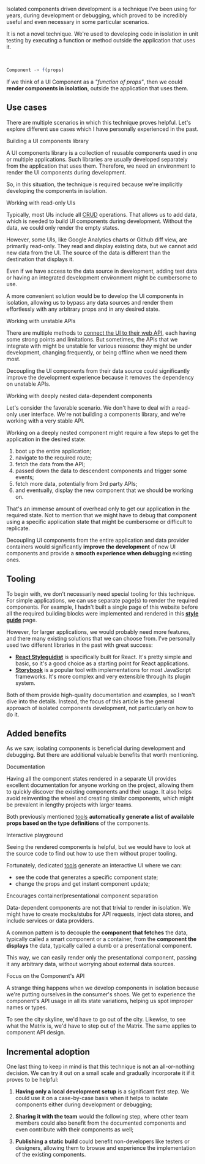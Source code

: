 


Isolated components driven development is a technique I've been using for years, during development or debugging, which proved to be incredibly useful and even necessary in some particular scenarios.

It is not a novel technique. We're used to developing code in isolation in unit testing by executing a function or method outside the application that uses it.

<br />

```js
Component -> f(props)
```

If we think of a UI Component as a _"function of props"_, then we could **render components in isolation**, outside the application that uses them.

## Use cases

There are multiple scenarios in which this technique proves helpful. Let's explore different use cases which I have personally experienced in the past.

<Subheading>Building a UI components library</Subheading>

A UI components library is a collection of reusable components used in one or multiple applications. Such libraries are usually developed separately from the application that uses them. Therefore, we need an environment to render the UI components during development.

So, in this situation, the technique is required because we're implicitly developing the components in isolation.

<Subheading>Working with read-only UIs</Subheading>

Typically, most UIs include all [CRUD](https://en.wikipedia.org/wiki/Create,_read,_update_and_delete) operations. That allows us to add data, which is needed to build UI components during development. Without the data, we could only render the empty states.

However, some UIs, like Google Analytics charts or Github diff view, are primarily read-only. They read and display existing data, but we cannot add new data from the UI. The source of the data is different than the destination that displays it.

Even if we have access to the data source in development, adding test data or having an integrated development environment might be cumbersome to use.

A more convenient solution would be to develop the UI components in isolation, allowing us to bypass any data sources and render them effortlessly with any arbitrary props and in any desired state.

<Subheading>Working with unstable APIs</Subheading>

There are multiple methods to [connect the UI to their web API](/blog/developing-uis-connected-to-web-apis), each having some strong points and limitations. But sometimes, the APIs that we integrate with might be unstable for various reasons: they might be under development, changing frequently, or being offline when we need them most.

Decoupling the UI components from their data source could significantly improve the development experience because it removes the dependency on unstable APIs.

<Subheading>Working with deeply nested data-dependent components</Subheading>

Let's consider the favorable scenario. We don't have to deal with a read-only user interface. We're not building a components library, and we're working with a very stable API.

Working on a deeply nested component might require a few steps to get the application in the desired state:

1. boot up the entire application;
2. navigate to the required route;
3. fetch the data from the API;
4. passed down the data to descendent components and trigger some events;
5. fetch more data, potentially from 3rd party APIs;
6. and eventually, display the new component that we should be working on.

That's an immense amount of overhead only to get our application in the required state. Not to mention that we might have to debug that component using a specific application state that might be cumbersome or difficult to replicate.

Decoupling UI components from the entire application and data provider containers would significantly **improve the development** of new UI components and provide a **smooth experience when debugging** existing ones.

## Tooling

To begin with, we don't necessarily need special tooling for this technique. For simple applications, we can use separate page(s) to render the required components. For example, I hadn't built a single page of this website before all the required building blocks were implemented and rendered in this [**style guide**](/style-guide) page.

However, for larger applications, we would probably need more features, and there many existing solutions that we can choose from. I've personally used two different libraries in the past with great success:

- [**React Styleguidist**](https://react-styleguidist.js.org/) is specifically built for React. It's pretty simple and basic, so it's a good choice as a starting point for React applications.
- [**Storybook**](https://storybook.js.org/) is a popular tool with implementations for most JavaScript frameworks. It's more complex and very extensible through its plugin system.

Both of them provide high-quality documentation and examples, so I won't dive into the details. Instead, the focus of this article is the general approach of isolated components development, not particularly on how to do it.

## Added benefits

As we saw, isolating components is beneficial during development and debugging. But there are additional valuable benefits that worth mentioning.

<Subheading>Documentation</Subheading>

Having all the component states rendered in a separate UI provides excellent documentation for anyone working on the project, allowing them to quickly discover the existing components and their usage. It also helps avoid reinventing the wheel and creating similar components, which might be prevalent in lengthy projects with larger teams.

Both previously mentioned [tools](#tooling) **automatically generate a list of available props based on the type definitions** of the components.

<Subheading>Interactive playground</Subheading>

Seeing the rendered components is helpful, but we would have to look at the source code to find out how to use them without proper tooling.

Fortunately, dedicated [tools](#tooling) generate an interactive UI where we can:

- see the code that generates a specific component state;
- change the props and get instant component update;

<Subheading>
  Encourages container/presentational component separation
</Subheading>

Data-dependent components are not that trivial to render in isolation. We might have to create mocks/stubs for API requests, inject data stores, and include services or data providers.

A common pattern is to decouple the **component that fetches** the data, typically called a smart component or a container, from the **component the displays** the data, typically called a dumb or a presentational component.

This way, we can easily render only the presentational component, passing it any arbitrary data, without worrying about external data sources.

<Subheading>Focus on the Component's API</Subheading>

A strange thing happens when we develop components in isolation because we're putting ourselves in the consumer's shoes. We get to experience the component's API usage in all its state variations, helping us spot improper names or types.

To see the city skyline, we'd have to go out of the city. Likewise, to see what the Matrix is, we'd have to step out of the Matrix. The same applies to component API design.

## Incremental adoption

One last thing to keep in mind is that this technique is not an all-or-nothing decision. We can try it out on a small scale and gradually incorporate it if it proves to be helpful:

1. **Having only a local development setup** is a significant first step. We could use it on a case-by-case basis when it helps to isolate components either during development or debugging;

2. **Sharing it with the team** would the following step, where other team members could also benefit from the documented components and even contribute with their components as well;

3. **Publishing a static build** could benefit non-developers like testers or designers, allowing them to browse and experience the implementation of the existing components.
